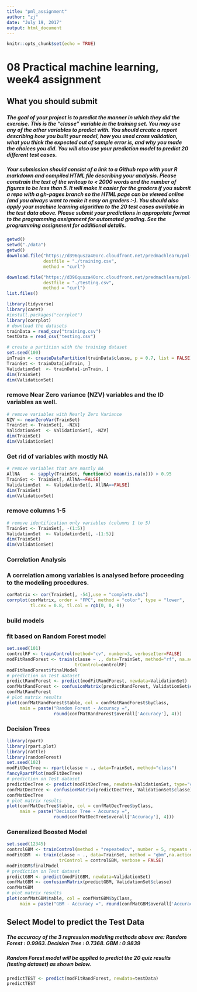 ```yaml
---
title: "pml_assignment"
author: "zj"
date: "July 19, 2017"
output: html_document
---
```


```r
knitr::opts_chunk$set(echo = TRUE)
```
# 08 Practical machine learning, week4 assignment

## What you should submit
###
##### The goal of your project is to predict the manner in which they did the exercise. This is the “classe” variable in the training set. You may use any of the other variables to predict with. You should create a report describing how you built your model, how you used cross validation, what you think the expected out of sample error is, and why you made the choices you did. You will also use your prediction model to predict 20 different test cases.
###
##### Your submission should consist of a link to a Github repo with your R markdown and compiled HTML file describing your analysis. Please constrain the text of the writeup to < 2000 words and the number of figures to be less than 5. It will make it easier for the graders if you submit a repo with a gh-pages branch so the HTML page can be viewed online (and you always want to make it easy on graders :-). You should also apply your machine learning algorithm to the 20 test cases available in the test data above. Please submit your predictions in appropriate format to the programming assignment for automated grading. See the programming assignment for additional details.
```r
getwd()
setwd("./data")
getwd()
download.file("https://d396qusza40orc.cloudfront.net/predmachlearn/pml-training.csv",
              destfile = "./training.csv", 
              method = "curl")

download.file("https://d396qusza40orc.cloudfront.net/predmachlearn/pml-testing.csv",
              destfile = "./testing.csv", 
              method = "curl")
list.files()
```

```r
library(tidyverse)
library(caret)
#install.packages("corrplot")
library(corrplot)
# download the datasets
trainData = read_csv("training.csv")
testData = read_csv("testing.csv")
```

```r
# create a partition with the training dataset 
set.seed(100) 
inTrain <- createDataPartition(trainData$classe, p = 0.7, list = FALSE)
TrainSet <- trainData[inTrain, ]
ValidationSet  <- trainData[-inTrain, ]
dim(TrainSet)
dim(ValidationSet)
```
### remove Near Zero variance (NZV) variables and the ID variables as well.
```r
# remove variables with Nearly Zero Variance
NZV <- nearZeroVar(TrainSet)
TrainSet <- TrainSet[, -NZV]
ValidationSet  <- ValidationSet[, -NZV]
dim(TrainSet)
dim(ValidationSet)
```
###  Get rid of variables with mostly NA
```r
# remove variables that are mostly NA
AllNA    <- sapply(TrainSet, function(x) mean(is.na(x))) > 0.95
TrainSet <- TrainSet[, AllNA==FALSE]
ValidationSet  <- ValidationSet[, AllNA==FALSE]
dim(TrainSet)
dim(ValidationSet)
```
###  remove columns 1-5
```r
# remove identification only variables (columns 1 to 5)
TrainSet <- TrainSet[, -(1:5)]
ValidationSet  <- ValidationSet[, -(1:5)]
dim(TrainSet)
dim(ValidationSet)
```
###  Correlation Analysis

###  A correlation among variables is analysed before proceeding to the modeling procedures.
```r

corMatrix <- cor(TrainSet[, -54],use = "complete.obs")
corrplot(corMatrix, order = "FPC", method = "color", type = "lower", 
         tl.cex = 0.8, tl.col = rgb(0, 0, 0))
```

###  build models
###  fit based on Random Forest model 
```r
set.seed(101)
controlRF <- trainControl(method="cv", number=3, verboseIter=FALSE)
modFitRandForest <- train(classe ~ ., data=TrainSet, method="rf", na.action = na.omit,
                          trControl=controlRF)
modFitRandForest$finalModel
# prediction on Test dataset
predictRandForest <- predict(modFitRandForest, newdata=ValidationSet)
confMatRandForest <- confusionMatrix(predictRandForest, ValidationSet$classe)
confMatRandForest
# plot matrix results
plot(confMatRandForest$table, col = confMatRandForest$byClass, 
     main = paste("Random Forest - Accuracy =",
                  round(confMatRandForest$overall['Accuracy'], 4)))

```
### Decision Trees
```r
library(rpart)
library(rpart.plot)
library(rattle)
library(randomForest)
set.seed(102)
modFitDecTree <- rpart(classe ~ ., data=TrainSet, method="class")
fancyRpartPlot(modFitDecTree)
# prediction on Test dataset
predictDecTree <- predict(modFitDecTree, newdata=ValidationSet, type="class")
confMatDecTree <- confusionMatrix(predictDecTree, ValidationSet$classe)
confMatDecTree
# plot matrix results
plot(confMatDecTree$table, col = confMatDecTree$byClass, 
     main = paste("Decision Tree - Accuracy =",
                  round(confMatDecTree$overall['Accuracy'], 4)))
```
### Generalized Boosted Model
```r
set.seed(12345)
controlGBM <- trainControl(method = "repeatedcv", number = 5, repeats = 1)
modFitGBM  <- train(classe ~ ., data=TrainSet, method = "gbm",na.action = na.omit,
                    trControl = controlGBM, verbose = FALSE)
modFitGBM$finalModel
# prediction on Test dataset
predictGBM <- predict(modFitGBM, newdata=ValidationSet)
confMatGBM <- confusionMatrix(predictGBM, ValidationSet$classe)
confMatGBM
# plot matrix results
plot(confMatGBM$table, col = confMatGBM$byClass, 
     main = paste("GBM - Accuracy =", round(confMatGBM$overall['Accuracy'], 4)))
```

## Select Model to predict the Test Data

##### The accuracy of the 3 regression modeling methods above are:    Random Forest : 0.9963. Decision Tree : 0.7368.     GBM : 0.9839
##### Random Forest model will be applied to predict the 20 quiz results (testing dataset) as shown below.
```r
predictTEST <- predict(modFitRandForest, newdata=testData)
predictTEST

```













